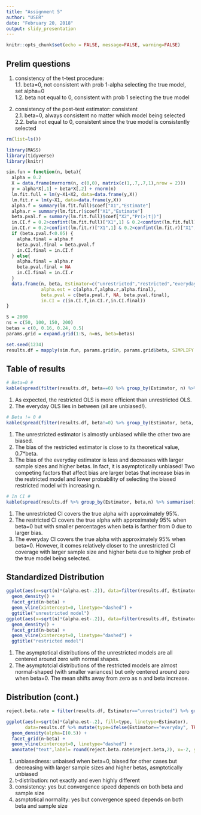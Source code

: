 ```yaml
---
title: "Assignment 5"
author: "USER"
date: "February 20, 2018"
output: slidy_presentation
---
```


```r
knitr::opts_chunk$set(echo = FALSE, message=FALSE, warning=FALSE)
```

## Prelim questions

1. consistency of the t-test procedure:  
1.1. beta=0, not consistent with prob 1-alpha selecting the true model, set alpha=0  
1.2. beta not equal to 0, consistent with prob 1 selecting the true model  
  
2. consistency of the post-test estimator: consistent  
2.1. beta=0, always consistent no matter which model being selected  
2.2. beta not equal to 0, consistent since the true model is consistently selected  


```r
rm(list=ls())

library(MASS)
library(tidyverse)
library(knitr)

sim.fun = function(n, beta){
  alpha = 0.2
  X = data.frame(mvrnorm(n, c(0,0), matrix(c(1,.7,.7,1),nrow = 2)))
  y = alpha*X[,1] + beta*X[,2] + rnorm(n)
  lm.fit.full = lm(y~X1+X2, data=data.frame(y,X))
  lm.fit.r = lm(y~X1, data=data.frame(y,X))
  alpha.f = summary(lm.fit.full)$coef["X1","Estimate"]
  alpha.r = summary(lm.fit.r)$coef["X1","Estimate"]
  beta.pval.f = summary(lm.fit.full)$coef["X2","Pr(>|t|)"]
  in.CI.f = 0.2>confint(lm.fit.full)["X1",1] & 0.2<confint(lm.fit.full)["X1",2]
  in.CI.r = 0.2>confint(lm.fit.r)["X1",1] & 0.2<confint(lm.fit.r)["X1",2]
  if (beta.pval.f<0.05) {
    alpha.final = alpha.f
    beta.pval.final = beta.pval.f
    in.CI.final = in.CI.f
  } else{
    alpha.final = alpha.r
    beta.pval.final = NA
    in.CI.final = in.CI.r
  }
  data.frame(n, beta, Estimator=c("unrestricted","restricted","everyday"),
             alpha.est = c(alpha.f,alpha.r,alpha.final),
             beta.pval = c(beta.pval.f, NA, beta.pval.final),
             in.CI = c(in.CI.f,in.CI.r,in.CI.final))
}

S = 2000
ns = c(50, 100, 150, 200)
betas = c(0, 0.16, 0.24, 0.5)
params.grid = expand.grid(1:S, n=ns, beta=betas)

set.seed(1234)
results.df = mapply(sim.fun, params.grid$n, params.grid$beta, SIMPLIFY = F) %>% bind_rows() %>% as_data_frame()
```

## Table of results

```r
# Beta=0 #
kable(spread(filter(results.df, beta==0) %>% group_by(Estimator, n) %>% summarise(var.alpha=var(alpha.est)), Estimator, var.alpha), digits = 3, caption = "Table 1: Variance of alpha_hat for beta=0")
```

1. As expected, the restricted OLS is more efficient than unrestricted OLS.  
2. The everyday OLS lies in between (all are unbiased!).  

```r
# Beta != 0 #
kable(spread(filter(results.df, beta!=0) %>% group_by(Estimator, beta, n) %>% summarise(bias=mean(alpha.est)-.2) , Estimator, bias), digits =3, caption = "Table 2: Bias of estimates")
```

1. The unrestricted estimator is almostly unbiased while the other two are biased.  
2. The bias of the restricted estimator is close to its theoretical value, 0.7*beta.  
3. The bias of the everyday estimator is less and decreases with larger sample sizes and higher betas. In fact, it is asymptotically unbiased! Two competing factors that affect bias are larger betas that increase bias in the restricted model and lower probability of selecting the biased restricted model with increasing n.

```r
# In CI #
kable(spread(results.df %>% group_by(Estimator, beta,n) %>% summarise(in.CI = mean(in.CI)), Estimator, in.CI), digits = 3, caption = "Table 3: Percent in Confidence Interval")
```

1. The unrestricted CI covers the true alpha with approximately 95%.  
2. The restricted CI covers the true alpha with approximately 95% when beta=0 but with smaller percentages when beta is farther from 0 due to larger bias.  
3. The everyday CI covers the true alpha with approximately 95% when beta=0. However, it comes relatively closer to the unrestricted CI coverage with larger sample size and higher beta due to higher prob of the true model being selected.  

## Standardized Distribution
```r
ggplot(aes(x=sqrt(n)*(alpha.est-.2)), data=filter(results.df, Estimator=="unrestricted")) +
  geom_density() +
  facet_grid(n~beta) +
  geom_vline(xintercept=0, linetype="dashed") +
  ggtitle("unrestricted model")
ggplot(aes(x=sqrt(n)*(alpha.est-.2)), data=filter(results.df, Estimator=="restricted")) +
  geom_density() +
  facet_grid(n~beta) +
  geom_vline(xintercept=0, linetype="dashed") +
  ggtitle("restricted model")
```

1. The asymptotical distributions of the unrestricted models are all centered around zero with normal shapes.  
2. The asymptotcial distributions of the restricted models are almost normal-shaped (with smaller variances) but only centered around zero when beta=0. The mean shifts away from zero as n and beta increase.

## Distribution (cont.)
```r
reject.beta.rate = filter(results.df, Estimator=="unrestricted") %>% group_by(n, beta) %>% summarise(reject.beta=mean(beta.pval<.05))

ggplot(aes(x=sqrt(n)*(alpha.est-.2), fill=type, linetype=Estimator),
       data=results.df %>% mutate(type=ifelse(Estimator=="everyday", TRUE, FALSE))) +
  geom_density(alpha=I(0.5)) +
  facet_grid(n~beta) +
  geom_vline(xintercept=0, linetype="dashed") +
  annotate("text",label= round(reject.beta.rate$reject.beta,2), x=-2, y=0.4)
```

1. unbiasedness: unbaised when beta=0, biased for other cases but decreasing with larger sample sizes and higher betas, asmptotically unbiased  
2. t-distribution: not exactly and even highly different  
3. consistency: yes but convergence speed depends on both beta and sample size  
4. asmptotical normality: yes but convergence speed depends on both beta and sample size  